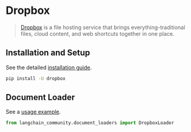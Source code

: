 # Dropbox

>[Dropbox](https://en.wikipedia.org/wiki/Dropbox) is a file hosting service that brings everything-traditional
> files, cloud content, and web shortcuts together in one place.


## Installation and Setup

See the detailed [installation guide](/docs/integrations/document_loaders/dropbox#prerequisites).

```bash
pip install -U dropbox
```

## Document Loader

See a [usage example](/docs/integrations/document_loaders/dropbox).

```python
from langchain_community.document_loaders import DropboxLoader
```
